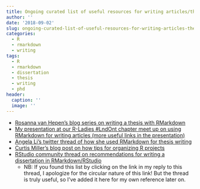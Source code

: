 ```yaml
---
title: Ongoing curated list of useful resources for writing articles/theses in RMarkdown
author: ''
date: '2018-09-02'
slug: ongoing-curated-list-of-useful-resources-for-writing-articles-theses-in-rmarkdown
categories:
  - R
  - rmarkdown
  - writing
tags:
  - R
  - rmarkdown
  - dissertation
  - thesis
  - writing
  - phd
header:
  caption: ''
  image: ''
---
```



- [Rosanna van Hepen's blog series on writing a thesis with RMarkdown](https://rosannavanhespenresearch.wordpress.com/2016/02/03/writing-your-thesis-with-r-markdown-1-getting-started/)
- [My presentation at our R-Ladies #LndOnt chapter meet up on using RMarkdown for writing articles (more useful links in the presentation)](https://github.com/rladies/meetup-presentations_london_ontario/tree/master/2018-03-06_rmarkdown)
- [Angela Li's twitter thread of how she used RMarkdown for thesis writing](https://twitter.com/theaknowles/status/1024647977401344000)
- [Curtis Miller's blog post on how tips for organizing R projects](https://ntguardian.wordpress.com/2018/08/02/how-should-i-organize-my-r-research-projects/)
- [RStudio community thread on recommendations for writing a dissertation in RMarkdown/RStudio](https://community.rstudio.com/t/what-are-your-recommendations-for-thesis-writing-with-rstudio-and-rmarkdown/13576)
     - NB: If you found this list by clicking on the link in my reply to this thread, I apologize for the circular nature of this link! But the thread is truly useful, so I've added it here for my own reference later on.
